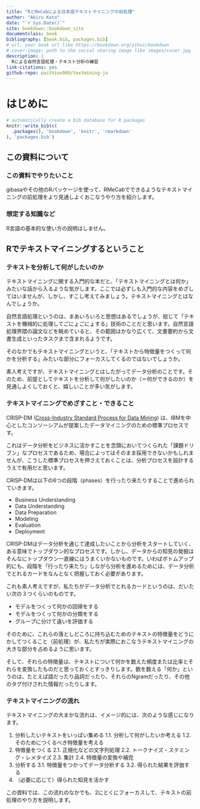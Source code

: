 ```yaml
--- 
title: "RとMeCabによる日本語テキストマイニングの前処理"
author: "Akiru Kato"
date: "`r Sys.Date()`"
site: bookdown::bookdown_site
documentclass: book
bibliography: [book.bib, packages.bib]
# url: your book url like https://bookdown.org/yihui/bookdown
# cover-image: path to the social sharing image like images/cover.jpg
description: |
  Rによる自然言語処理・テキスト分析の練習
link-citations: yes
github-repo: paithiov909/textmining-ja
---
```


# はじめに {-#about}

```r
# automatically create a bib database for R packages
knitr::write_bib(c(
  .packages(), 'bookdown', 'knitr', 'rmarkdown'
), 'packages.bib')
```

## この資料について

### この資料でやりたいこと

gibasaやその他のRパッケージを使って、RMeCabでできるようなテキストマイニングの前処理をより見通しよくおこなうやり方を紹介します。

### 想定する知識など

R言語の基本的な使い方の説明はしません。

## Rでテキストマイニングするということ

### テキストを分析して何がしたいのか

テキストマイニングに関する入門的な本だと、「テキストマイニングとは何か」みたいな話から入るような気がします。ここでは必ずしも入門的な内容をめざしてはいませんが、しかし、すこし考えてみましょう。テキストマイニングとはなんでしょうか。

自然言語処理というのは、まあいろいろと思想はあるでしょうが、総じて「テキストを機械的に処理してごにょごにょする」技術のことだと思います。自然言語処理界隈の論文などを眺めていると、その範囲はかなり広くて、文書要約から文書生成といったタスクまで含まれるようです。

そのなかでもテキストマイニングというと、「テキストから特徴量をつくって何かを分析する」みたいな部分にフォーカスしてくるのではないでしょうか。

素人考えですが、テキストマイニングとはしたがってデータ分析のことです。そのため、前提としてテキストを分析して何がしたいのか（＝何ができるのか）を見通しよくしておくと、嬉しいことが多い気がします。

### テキストマイニングでめざすこと・できること

CRISP-DM ([Cross-Industry Standard Process for Data Mining](https://en.wikipedia.org/wiki/Cross-industry_standard_process_for_data_mining)) は、IBMを中心としたコンソーシアムが提案したデータマイニングのための標準プロセスです。

これはデータ分析をビジネスに活かすことを念頭においてつくられた「課題ドリブン」なプロセスであるため、場合によってはそのまま採用できないかもしれませんが、こうした標準プロセスを押さえておくことは、分析プロセスを設計するうえで有用だと思います。

CRISP-DMは以下の6つの段階（phases）を行ったり来たりすることで進められていきます。

- Business Understanding
- Data Understanding
- Data Preparation
- Modeling
- Evaluation
- Deployment

CRISP-DMはデータ分析を通じて達成したいことから分析をスタートしていく、ある意味でトップダウン的なプロセスです。しかし、データからの知見の発掘はそんなにトップダウン一直線にはうまくいかないものです。いわばボトムアップ的にも、段階を「行ったり来たり」しながら分析を進めるためには、データ分析でとれるカードをなんとなく把握しておく必要があります。

これも素人考えですが、私たちがデータ分析でとれるカードというのは、だいたい次の３つくらいのものです。

- モデルをつくって何かの回帰をする
- モデルをつくって何かの分類をする
- グループに分けて違いを評価する

そのために、これらの落としどころに持ち込むためのテキストの特徴量をどうにかしてつくること（前処理）が、私たちが実際におこなうテキストマイニングの大きな部分を占めるように思います。

そして、それらの特徴量は、テキストについて何かを数えた頻度または比率とそれらを変換したものだと思っておくとすっきりします。数を数える「何か」というのは、たとえば語だったり品詞だったり、それらのNgramだったり、その他のタグ付けされた情報だったりします。

### テキストマイニングの流れ

テキストマイニングの大まかな流れは、イメージ的には、次のような感じになります。

1. 分析したいテキストをいっぱい集める
  1.1. 分析して何がしたいか考える
  1.2. そのためにつくるべき特徴量を考える
2. 特徴量をつくる
  2.1. 正規化などの文字列処理
  2.2. トークナイズ・ステミング・レメタイズ
  2.3. 集計
  2.4. 特徴量の変換や補完
3. 分析する
  3.1. 特徴量をつかってデータ分析する
  3.2. 得られた結果を評価する
4. （必要に応じて）得られた知見を活かす

この資料では、この流れのなかでも、2にとくにフォーカスして、テキストの前処理のやり方を説明します。
